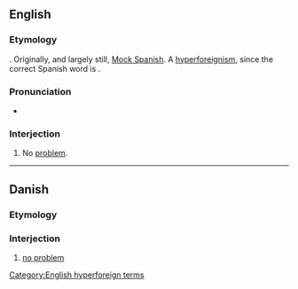 ==English==
{{wikipedia}}

===Etymology===
{{suffix|en|no problem|o}}. Originally, and largely still, [[w:Mock Spanish|Mock Spanish]]. A [[hyperforeignism]], since the correct Spanish word is {{m|es|problema||problem}}.

===Pronunciation===
* {{IPA|/ˈnoʊ pɹɒˈbleɪmoʊ/|lang=en}}

===Interjection===
{{en-interj|head=no problemo}}

# {{lb|en|informal}} No [[problem]].

[[Category:English hyperforeign terms]]

----

==Danish==

===Etymology===
{{bor|da|en|no problemo}}

===Interjection===
{{da-interj}}

# [[no problem]]